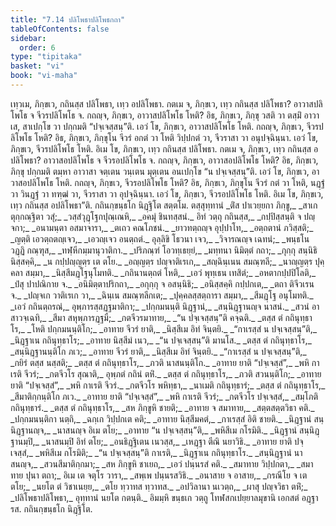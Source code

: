 ```yaml
---
title: "7.14 ปลิโพธาปลิโพธกถา"
tableOfContents: false
sidebar:
  order: 6
type: "tipitaka"
basket: "vi"
book: "vi-maha"
---
```



<DynamicBreadcrumb />

<Division number="325" book="vi-maha">

<Paragraph number="1524" book="vi-maha">
เทฺวเม, ภิกฺขเว, กถินสฺส ปลิโพธา, เทฺว อปลิโพธา. กตเม จ, ภิกฺขเว, เทฺว กถินสฺส ปลิโพธา? อาวาสปลิโพโธ จ จีวรปลิโพโธ จ. กถญฺจ, ภิกฺขเว, อาวาสปลิโพโธ โหติ? อิธ, ภิกฺขเว, ภิกฺขุ วสติ วา ตสฺมิํ อาวาเส, สาเปกฺโข วา ปกฺกมติ “ปจฺเจสฺสนฺ”ติ. เอวํ โข, ภิกฺขเว, อาวาสปลิโพโธ โหติ. กถญฺจ, ภิกฺขเว, จีวรปลิโพโธ โหติ? อิธ, ภิกฺขเว, ภิกฺขุโน จีวรํ อกตํ วา โหติ วิปฺปกตํ วา, จีวราสา วา อนุปจฺฉินฺนา. เอวํ โข, ภิกฺขเว, จีวรปลิโพโธ โหติ. อิเม โข, ภิกฺขเว, เทฺว กถินสฺส ปลิโพธา.
</Paragraph>

<Paragraph number="1525" book="vi-maha">
กตเม จ, ภิกฺขเว, เทฺว กถินสฺส อปลิโพธา? อาวาสอปลิโพโธ จ จีวรอปลิโพโธ จ. กถญฺจ, ภิกฺขเว, อาวาสอปลิโพโธ โหติ? อิธ, ภิกฺขเว, ภิกฺขุ ปกฺกมติ ตมฺหา อาวาสา จตฺเตน วนฺเตน มุตฺเตน อนเปกฺโข “น ปจฺเจสฺสนฺ”ติ. เอวํ โข, ภิกฺขเว, อาวาสอปลิโพโธ โหติ. กถญฺจ, ภิกฺขเว, จีวรอปลิโพโธ โหติ? อิธ, ภิกฺขเว, ภิกฺขุโน จีวรํ กตํ วา โหติ, นฏฺฐํ วา วินฏฺฐํ วา ทฑฺฒํ วา, จีวราสา วา อุปจฺฉินฺนา. เอวํ โข, ภิกฺขเว, จีวรอปลิโพโธ โหติ. อิเม โข, ภิกฺขเว, เทฺว กถินสฺส อปลิโพธา”ติ.

</Paragraph>
</Division>

<Paragraph number="1526" type="center" book="vi-maha">
กถินกฺขนฺธโก นิฏฺฐิโต สตฺตโม.



</Paragraph>

<Paragraph number="1527" type="center" book="vi-maha">
ตสฺสุทฺทานํ


</Paragraph>

<Paragraph number="1528" type="verses" book="vi-maha">
_ติํส ปาเวยฺยกา ภิกฺขู,_  
_สาเกตุกฺกณฺฐิตา วสุํ;_  
_วสฺสํวุฏฺโฐกปุณฺเณหิ,_  
_อคมุํ ชินทสฺสนํ._  

</Paragraph>

<Paragraph number="1529" type="verses" book="vi-maha">
อิทํ วตฺถุ กถินสฺส,_  
_กปฺปิสฺสนฺติ จ ปญฺจกา;_  
_อนามนฺตา อสมาจารา,_  
_ตเถว คณโภชนํ._  

</Paragraph>

<Paragraph number="1530" type="verses" book="vi-maha">
_ยาวทตฺถญฺจ อุปฺปาโท,_  
_อตฺถตานํ ภวิสฺสติ;_  
_ญตฺติ เอวตฺถตญฺเจว,_  
_เอวญฺเจว อนตฺถตํ._  

</Paragraph>

<Paragraph number="1531" type="verses" book="vi-maha">
อุลฺลิขิ โธวนา เจว,_  
_วิจารณญฺจ เฉทนํ;_  
_พนฺธโน วฏฺฏิ กณฺฑุส,_  
_ทฬฺหีกมฺมานุวาติกา._  

</Paragraph>

<Paragraph number="1532" type="verses" book="vi-maha">
_ปริภณฺฑํ โอวทฺเธยฺยํ,_  
_มทฺทนา นิมิตฺตํ กถา;_  
_กุกฺกุ สนฺนิธิ นิสฺสคฺคิ,_  
_น กปฺปญฺญตฺร เต ตโย._  

</Paragraph>

<Paragraph number="1533" type="verses" book="vi-maha">
_อญฺญตฺร ปญฺจาติเรเก,_  
_สญฺฉินฺเนน สมณฺฑลี;_  
_นาญฺญตฺร ปุคฺคลา สมฺมา,_  
_นิสฺสีมฏฺโฐนุโมทติ._  

</Paragraph>

<Paragraph number="1534" type="verses" book="vi-maha">
_กถินานตฺถตํ โหติ,_  
_เอวํ พุทฺเธน เทสิตํ;_  
_อหตากปฺปปิโลติ,_  
_ปํสุ ปาปณิกาย จ._  

</Paragraph>

<Paragraph number="1535" type="verses" book="vi-maha">
_อนิมิตฺตาปริกถา,_  
_อกุกฺกุ จ อสนฺนิธิ;_  
_อนิสฺสคฺคิ กปฺปกเต,_  
_ตถา ติจีวเรน จ._  

</Paragraph>

<Paragraph number="1536" type="verses" book="vi-maha">
_ปญฺจเก วาติเรเก วา,_  
_ฉินฺเน สมณฺฑลีกเต;_  
_ปุคฺคลสฺสตฺถารา สมฺมา,_  
_สีมฏฺโฐ อนุโมทติ._  

</Paragraph>

<Paragraph number="1537" type="verses" book="vi-maha">
_เอวํ กถินตฺถรณํ,_  
อุพฺภารสฺสฏฺฐมาติกา;_  
_ปกฺกมนนฺติ นิฏฺฐานํ,_  
_สนฺนิฏฺฐานญฺจ นาสนํ._  

</Paragraph>

<Paragraph number="1538" type="verses" book="vi-maha">
_สวนํ อาสาวจฺเฉทิ,_  
_สีมา สหุพฺภารฏฺฐมี;_  
_กตจีวรมาทาย,_  
_“น ปจฺเจสฺสนฺ”ติ คจฺฉติ._  

</Paragraph>

<Paragraph number="1539" type="verses" book="vi-maha">
_ตสฺส ตํ กถินุทฺธาโร,_  
_โหติ ปกฺกมนนฺติโก;_  
_อาทาย จีวรํ ยาติ,_  
_นิสฺสีเม อิทํ จินฺตยิ._  

</Paragraph>

<Paragraph number="1540" type="verses" book="vi-maha">
_“กาเรสฺสํ น ปจฺเจสฺสนฺ”ติ,_  
_นิฏฺฐาเน กถินุทฺธาโร;_  
_อาทาย นิสฺสีมํ เนว,_  
_“น ปจฺเจสฺสนฺ”ติ มานโส._  

</Paragraph>

<Paragraph number="1541" type="verses" book="vi-maha">
_ตสฺส ตํ กถินุทฺธาโร,_  
_สนฺนิฏฺฐานนฺติโก ภเว;_  
_อาทาย จีวรํ ยาติ,_  
_นิสฺสีเม อิทํ จินฺตยิ._  

</Paragraph>

<Paragraph number="1542" type="verses" book="vi-maha">
_“กาเรสฺสํ น ปจฺเจสฺสนฺ”ติ,_  
_กยิรํ ตสฺส นสฺสติ;_  
_ตสฺส ตํ กถินุทฺธาโร,_  
_ภวติ นาสนนฺติโก._  

</Paragraph>

<Paragraph number="1543" type="verses" book="vi-maha">
_อาทาย ยาติ “ปจฺเจสฺสํ”,_  
_พหิ กาเรติ จีวรํ;_  
_กตจีวโร สุณาติ,_  
อุพฺภตํ กถินํ ตหิํ._  

</Paragraph>

<Paragraph number="1544" type="verses" book="vi-maha">
_ตสฺส ตํ กถินุทฺธาโร,_  
_ภวติ สวนนฺติโก;_  
_อาทาย ยาติ “ปจฺเจสฺสํ”,_  
_พหิ กาเรติ จีวรํ._  

</Paragraph>

<Paragraph number="1545" type="verses" book="vi-maha">
_กตจีวโร พหิทฺธา,_  
_นาเมติ กถินุทฺธารํ;_  
_ตสฺส ตํ กถินุทฺธาโร,_  
_สีมาติกฺกนฺติโก ภเว._  

</Paragraph>

<Paragraph number="1546" type="verses" book="vi-maha">
_อาทาย ยาติ “ปจฺเจสฺสํ”,_  
_พหิ กาเรติ จีวรํ;_  
_กตจีวโร ปจฺเจสฺสํ,_  
_สมฺโภติ กถินุทฺธารํ._  

</Paragraph>

<Paragraph number="1547" type="verses" book="vi-maha">
_ตสฺส ตํ กถินุทฺธาโร,_  
_สห ภิกฺขูหิ ชายติ;_  
_อาทาย จ สมาทาย,_  
_สตฺตสตฺตวิธา คติ._  

</Paragraph>

<Paragraph number="1548" type="verses" book="vi-maha">
_ปกฺกมนนฺติกา นตฺถิ,_  
_ฉกฺเก วิปฺปกเต คติ;_  
_อาทาย นิสฺสีมคตํ,_  
_กาเรสฺสํ อิติ ชายติ._  

</Paragraph>

<Paragraph number="1549" type="verses" book="vi-maha">
_นิฏฺฐานํ สนฺนิฏฺฐานญฺจ,_  
_นาสนญฺจ อิเม ตโย;_  
_อาทาย “น ปจฺเจสฺสนฺ”ติ,_  
_พหิสีเม กโรมิติ._  

</Paragraph>

<Paragraph number="1550" type="verses" book="vi-maha">
_นิฏฺฐานํ สนฺนิฏฺฐานมฺปิ,_  
_นาสนมฺปิ อิทํ ตโย;_  
_อนธิฏฺฐิเตน เนวสฺส,_  
_เหฏฺฐา ตีณิ นยาวิธิ._  

</Paragraph>

<Paragraph number="1551" type="verses" book="vi-maha">
_อาทาย ยาติ ปจฺเจสฺสํ,_  
_พหิสีเม กโรมิติ;_  
_“น ปจฺเจสฺสนฺ”ติ กาเรติ,_  
_นิฏฺฐาเน กถินุทฺธาโร._  

</Paragraph>

<Paragraph number="1552" type="verses" book="vi-maha">
_สนฺนิฏฺฐานํ นาสนญฺจ,_  
_สวนสีมาติกฺกมา;_  
_สห ภิกฺขูหิ ชาเยถ,_  
_เอวํ ปนฺนรสํ คติ._  

</Paragraph>

<Paragraph number="1553" type="verses" book="vi-maha">
_สมาทาย วิปฺปกตา,_  
_สมาทาย ปุนา ตถา;_  
อิเม เต จตุโร วารา,_  
_สพฺเพ ปนฺนรสวิธิ._  

</Paragraph>

<Paragraph number="1554" type="verses" book="vi-maha">
_อนาสาย จ อาสาย,_  
_กรณีโย จ เต ตโย;_  
_นยโต ตํ วิชาเนยฺย,_  
_ตโย ทฺวาทส ทฺวาทส._  

</Paragraph>

<Paragraph number="1555" type="verses" book="vi-maha">
_อปวิลานา นเวตฺถ,_  
_ผาสุ ปญฺจวิธา ตหิํ;_  
_ปลิโพธาปลิโพธา,_  
อุทฺทานํ นยโต กตนฺติ._  

</Paragraph>

<Paragraph number="1556" type="center" book="vi-maha">
อิมมฺหิ ขนฺธเก วตฺถู โทฬสกเปยฺยาลมุขานิ เอกสตํ อฏฺฐารส.

</Paragraph>

<Paragraph number="1557" type="center" book="vi-maha">
กถินกฺขนฺธโก นิฏฺฐิโต.
</Paragraph>